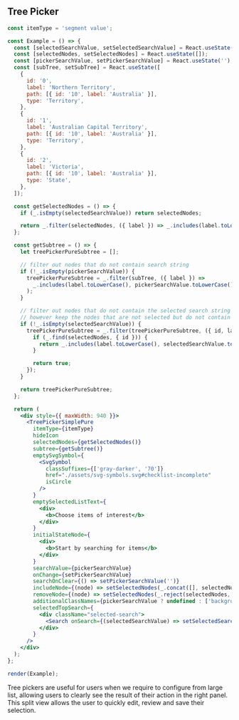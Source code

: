 
## Tree Picker

```jsx live=true
const itemType = 'segment value';

const Example = () => {
  const [selectedSearchValue, setSelectedSearchValue] = React.useState('');
  const [selectedNodes, setSelectedNodes] = React.useState([]);
  const [pickerSearchValue, setPickerSearchValue] = React.useState('');
  const [subTree, setSubTree] = React.useState([
    {
      id: '0',
      label: 'Northern Territory',
      path: [{ id: '10', label: 'Australia' }],
      type: 'Territory',
    },
    {
      id: '1',
      label: 'Australian Capital Territory',
      path: [{ id: '10', label: 'Australia' }],
      type: 'Territory',
    },
    {
      id: '2',
      label: 'Victoria',
      path: [{ id: '10', label: 'Australia' }],
      type: 'State',
    },
  ]);

  const getSelectedNodes = () => {
    if (_.isEmpty(selectedSearchValue)) return selectedNodes;

    return _.filter(selectedNodes, ({ label }) => _.includes(label.toLowerCase(), selectedSearchValue.toLowerCase()));
  };

  const getSubtree = () => {
    let treePickerPureSubtree = [];

    // filter out nodes that do not contain search string
    if (!_.isEmpty(pickerSearchValue)) {
      treePickerPureSubtree = _.filter(subTree, ({ label }) =>
        _.includes(label.toLowerCase(), pickerSearchValue.toLowerCase())
      );
    }

    // filter out nodes that do not contain the selected search string
    // however keep the nodes that are not selected but do not contain the selected search string
    if (!_.isEmpty(selectedSearchValue)) {
      treePickerPureSubtree = _.filter(treePickerPureSubtree, ({ id, label }) => {
        if (_.find(selectedNodes, { id })) {
          return _.includes(label.toLowerCase(), selectedSearchValue.toLowerCase());
        }

        return true;
      });
    }

    return treePickerPureSubtree;
  };

  return (
    <div style={{ maxWidth: 940 }}>
      <TreePickerSimplePure
        itemType={itemType}
        hideIcon
        selectedNodes={getSelectedNodes()}
        subtree={getSubtree()}
        emptySvgSymbol={
          <SvgSymbol
            classSuffixes={['gray-darker', '70']}
            href="./assets/svg-symbols.svg#checklist-incomplete"
            isCircle
          />
        }
        emptySelectedListText={
          <div>
            <b>Choose items of interest</b>
          </div>
        }
        initialStateNode={
          <div>
            <b>Start by searching for items</b>
          </div>
        }
        searchValue={pickerSearchValue}
        onChange={setPickerSearchValue}
        searchOnClear={() => setPickerSearchValue('')}
        includeNode={(node) => setSelectedNodes(_.concat([], selectedNodes, node))}
        removeNode={(node) => setSelectedNodes(_.reject(selectedNodes, { id: node.id }))}
        additionalClassNames={pickerSearchValue ? undefined : ['background-highlighted', 'test-class']}
        selectedTopSearch={
          <div className="selected-search">
            <Search onSearch={(selectedSearchValue) => setSelectedSearchValue(selectedSearchValue)} />
          </div>
        }
      />
    </div>
  );
};

render(Example);
```

<DesignNotes>
  Tree pickers are useful for users when we require to configure from large list, allowing users to clearly see the
  result of their action in the right panel. This split view allows the user to quickly edit, review and save their
  selection.
</DesignNotes>
<Props componentName="TreePicker" />
